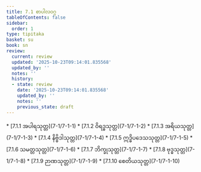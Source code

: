 ```yaml
---
title: 7.1 စာပါလဝဂ္ဂ
tableOfContents: false
sidebar:
  order: 1
type: tipitaka
basket: su
book: sn
review:
  current: review
  updated: '2025-10-23T09:14:01.835568'
  updated_by: ''
  notes: ''
  history:
  - state: review
    date: '2025-10-23T09:14:01.835568'
    updated_by: ''
    notes: ''
    previous_state: draft
---
```



<ReviewStatus review={frontmatter.review} showDetails={true} />

<HypothesisAnnotation frontmatter={frontmatter} />

<DynamicBreadcrumb />



<TableOfContents book="sn" section="7.1">
* [7.1.1 အပါရသုတ္တ](7-1/7-1-1)
* [7.1.2 ဝိရဒ္ဓသုတ္တ](7-1/7-1-2)
* [7.1.3 အရိယသုတ္တ](7-1/7-1-3)
* [7.1.4 နိဗ္ဗိဒါသုတ္တ](7-1/7-1-4)
* [7.1.5 ဣဒ္ဓိပဒေသသုတ္တ](7-1/7-1-5)
* [7.1.6 သမတ္တသုတ္တ](7-1/7-1-6)
* [7.1.7 ဘိက္ခုသုတ္တ](7-1/7-1-7)
* [7.1.8 ဗုဒ္ဓသုတ္တ](7-1/7-1-8)
* [7.1.9 ဉာဏသုတ္တ](7-1/7-1-9)
* [7.1.10 စေတိယသုတ္တ](7-1/7-1-10)
</TableOfContents>